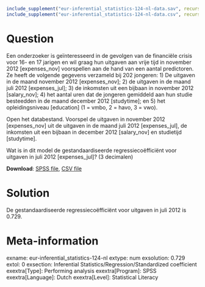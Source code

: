 ```r
include_supplement("eur-inferential_statistics-124-nl-data.sav", recursive = TRUE)
include_supplement("eur-inferential_statistics-124-nl-data.csv", recursive = TRUE)
```

Question
========
Een onderzoeker is geïnteresseerd in de gevolgen van de financiële crisis voor 16- en 17 jarigen en wil graag hun uitgaven aan vrije tijd in november 2012 [expenses_nov] voorspellen aan de hand van een aantal predictoren. Ze heeft de volgende gegevens verzameld bij 202 jongeren: 1) De uitgaven in de maand november 2012 [expenses_nov]; 2) de uitgaven in de maand juli 2012 [expenses_jul]; 3) de inkomsten uit een bijbaan in november 2012 [salary_nov]; 4) het aantal uren dat de jongeren gemiddeld aan hun studie besteedden in de maand december 2012 [studytime]; en 5) het opleidingsniveau [education] (1 = vmbo, 2 = havo, 3 = vwo). 

Open het databestand. Voorspel de uitgaven in november 2012 [expenses_nov] uit de uitgaven in de maand juli 2012 [expenses_jul], de inkomsten uit een bijbaan in december 2012 [salary_nov] en studietijd [studytime]. 

Wat is in dit model de gestandaardiseerde regressiecoëfficiënt voor uitgaven in juli 2012 [expenses_jul]? (3 decimalen)

**Download**: [SPSS file](eur-inferential_statistics-124-nl-data.sav), [CSV file](eur-inferential_statistics-124-nl-data.csv)


Solution
========
De gestandaardiseerde regressiecoëfficiënt voor uitgaven in juli 2012 is 0.729.


Meta-information
================
exname: eur-inferential_statistics-124-nl
extype: num
exsolution: 0.729
extol: 0
exsection: Inferential Statistics/Regression/Standardized coefficient
exextra[Type]: Performing analysis
exextra[Program]: SPSS
exextra[Language]: Dutch
exextra[Level]: Statistical Literacy
